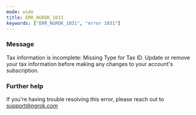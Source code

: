 ```yaml
---
mode: wide
title: ERR_NGROK_1031
keywords: ["ERR_NGROK_1031", "error 1031"]
---
```


### Message

Tax information is incomplete: Missing Type for Tax ID. Update or remove your tax information before making any changes to your account's subscription.

### Further help

If you're having trouble resolving this error, please reach out to [support@ngrok.com](mailto:support@ngrok.com?subject=Help%20with%20ERR_NGROK_1031)
